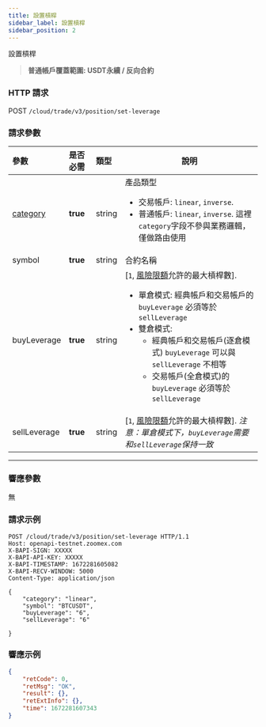 ```yaml
---
title: 設置槓桿
sidebar_label: 設置槓桿
sidebar_position: 2
---
```


設置槓桿
> **普通帳戶覆蓋範圍: USDT永續 / 反向合約**

### HTTP 請求
POST `/cloud/trade/v3/position/set-leverage`

### 請求參數
| 參數 | 是否必需 | 類型 | 說明|
|:----- |:-------|:-----|------ |
|[category](../enum#category) |**true** |string |產品類型 <ul><li>交易帳戶: `linear`, `inverse`.</li><li>普通帳戶: `linear`, `inverse`. 這裡`category`字段不參與業務邏輯，僅做路由使用</li></ul> |
|symbol |**true** |string |合約名稱|
|buyLeverage |**true** |string |[`1`, [風險限額](../market/risk-limit#)允許的最大槓桿數].<ul><li>單倉模式: 經典帳戶和交易帳戶的 <code>buyLeverage</code> 必須等於 <code>sellLeverage</code></li><li>雙倉模式:<ul><li>經典帳戶和交易帳戶(逐倉模式) <code>buyLeverage</code> 可以與 <code>sellLeverage</code> 不相等</li><li>交易帳戶(全倉模式)的 <code>buyLeverage</code> 必須等於 <code>sellLeverage</code></li></ul></li></ul> |
|sellLeverage |**true** |string |[`1`, [風險限額](../market/risk-limit#)允許的最大槓桿數]. _注意：單倉模式下，`buyLeverage`需要和`sellLeverage`保持一致_|

---

### 響應參數
無

### 請求示例

```shell
POST /cloud/trade/v3/position/set-leverage HTTP/1.1
Host: openapi-testnet.zoomex.com
X-BAPI-SIGN: XXXXX
X-BAPI-API-KEY: XXXXX
X-BAPI-TIMESTAMP: 1672281605082
X-BAPI-RECV-WINDOW: 5000
Content-Type: application/json

{
    "category": "linear",
    "symbol": "BTCUSDT",
    "buyLeverage": "6",
    "sellLeverage": "6"

}
```

### 響應示例

```json
{
    "retCode": 0,
    "retMsg": "OK",
    "result": {},
    "retExtInfo": {},
    "time": 1672281607343
}
```
